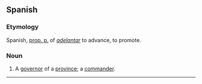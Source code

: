 ==Spanish==

===Etymology===
Spanish, [[prop. p.]] of ''[[adelantar]]'' to advance, to promote.

===Noun===
#A [[governor]] of a [[province]]; a [[commander]].


----
{{webster}}